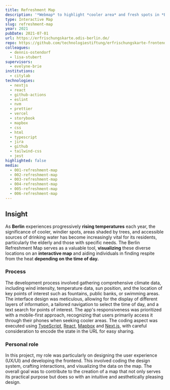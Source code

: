 ```yaml
---
title: Refreshment Map
description: '*Webmap* to highlight *cooler area* and fresh spots in *Berlin*'
type: Interactive Map
slug: refreshment-map
year: 2021
pubDate: 2021-07-01
url: https://erfrischungskarte.odis-berlin.de/
repo: https://github.com/technologiestiftung/erfrischungskarte-frontend
colleagues:
  - dennis-ostendorf
  - lisa-stubert
supervisors:
  - evelyne-brie
institutions:
  - citylab
technologies:
  - nextjs
  - react
  - github-actions
  - eslint
  - nvm
  - prettier
  - vercel
  - storybook
  - mapbox
  - css
  - html
  - typescript
  - jira
  - github
  - tailwind-css
  - jest
highlighted: false
media:
  - 001-refreshment-map
  - 002-refreshment-map
  - 003-refreshment-map
  - 004-refreshment-map
  - 005-refreshment-map
  - 006-refreshment-map
---
```


## Insight

As **Berlin** experiences progressively **rising temperatures** each year, the significance of cooler, windier spots, areas shaded by trees, and accessible sources of drinking water has become increasingly vital for its residents, particularly the elderly and those with specific needs. The Berlin Refreshment Map serves as a valuable tool, **visualizing** these diverse locations on an **interactive map** and aiding individuals in finding respite from the heat **depending on the time of day.**

### Process

The development process involved gathering comprehensive climate data, including wind intensity, temperature data, sun position, and the location of key points of interest such as fountains, public banks, or swimming areas. The interface design was meticulous, allowing for the display of different layers of information, a tailored navigation to select the time of day, and a text search for points of interest. The app's responsiveness was prioritized with a mobile-first approach, recognizing that users primarily access it through their phones when seeking cooler areas. The coding aspect was executed using [TypeScript](https://www.typescriptlang.org/), [React](https://react.dev/), [Mapbox](https://www.mapbox.com/) and [Next.js](https://nextjs.org/), with careful consideration to encode the state in the URL for easy sharing.

### Personal role

In this project, my role was particularly on designing the user experience (UX/UI) and developing the frontend. This involved coding the design system, crafting interactions, and visualizing the data on the map. The overall goal was to contribute to the creation of a map that not only serves its practical purpose but does so with an intuitive and aesthetically pleasing design.